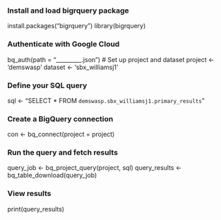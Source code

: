 ### Install and load bigrquery package
install.packages("bigrquery")
library(bigrquery)

### Authenticate with Google Cloud
bq_auth(path = "_________.json") 
# Set up project and dataset
project <- 'demswasp'
dataset <- 'sbx_williamsj1'

### Define your SQL query
sql <- "SELECT * FROM `demswasp.sbx_williamsj1.primary_results`"

### Create a BigQuery connection
con <- bq_connect(project = project)

### Run the query and fetch results
query_job <- bq_project_query(project, sql)
query_results <- bq_table_download(query_job)

### View results
print(query_results)
